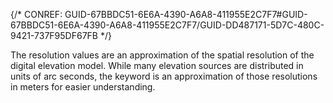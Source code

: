

{/* CONREF: GUID-67BBDC51-6E6A-4390-A6A8-411955E2C7F7#GUID-67BBDC51-6E6A-4390-A6A8-411955E2C7F7/GUID-DD487171-5D7C-480C-9421-737F95DF67FB  */}

The resolution values are an approximation of the spatial resolution of the digital elevation model. While many elevation sources are distributed in units of arc seconds, the keyword is an approximation of those resolutions in meters for easier understanding.
